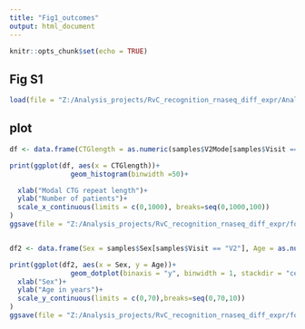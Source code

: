 ---
title: "Fig1_outcomes"
output: html_document
---

```{r setup, include=FALSE}
knitr::opts_chunk$set(echo = TRUE)
```

## Fig S1


```{r}
load(file = "Z:/Analysis_projects/RvC_recognition_rnaseq_diff_expr/Analyses_rnaseq_recognition/samples.RData")
```

## plot
```{r}
df <- data.frame(CTGlength = as.numeric(samples$V2Mode[samples$Visit == "V2"]))

print(ggplot(df, aes(x = CTGlength))+
               geom_histogram(binwidth =50)+

  xlab("Modal CTG repeat length")+
  ylab("Number of patients")+
  scale_x_continuous(limits = c(0,1000), breaks=seq(0,1000,100)) 
)
ggsave(file = "Z:/Analysis_projects/RvC_recognition_rnaseq_diff_expr/for_paper_counts/Figs_for_paper/FigS1_CTGs.png")


df2 <- data.frame(Sex = samples$Sex[samples$Visit == "V2"], Age = as.numeric(samples$AgeBaseline[samples$Visit == "V2"])) 

print(ggplot(df2, aes(x = Sex, y = Age))+
               geom_dotplot(binaxis = "y", binwidth = 1, stackdir = "center")+
  xlab("Sex")+
  ylab("Age in years")+
  scale_y_continuous(limits = c(0,70),breaks=seq(0,70,10)) 
)
ggsave(file = "Z:/Analysis_projects/RvC_recognition_rnaseq_diff_expr/for_paper_counts/Figs_for_paper/FigS1_AgeSex.png")
```
